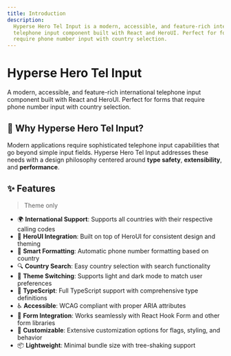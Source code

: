 ```yaml
---
title: Introduction
description:
  Hyperse Hero Tel Input is a modern, accessible, and feature-rich international
  telephone input component built with React and HeroUI. Perfect for forms that
  require phone number input with country selection.
---
```


# Hyperse Hero Tel Input

A modern, accessible, and feature-rich international telephone input component built with React and HeroUI. Perfect for forms that require phone number input with country selection.

## 🚀 Why Hyperse Hero Tel Input?

Modern applications require sophisticated telephone input capabilities that go beyond simple input fields. Hyperse Hero Tel Input addresses these needs with a design philosophy centered around **type safety**, **extensibility**, and **performance**.

## ✨ Features

> Theme only

- 🌍 **International Support**: Supports all countries with their respective calling codes
- 🎨 **HeroUI Integration**: Built on top of HeroUI for consistent design and theming
- 📱 **Smart Formatting**: Automatic phone number formatting based on country
- 🔍 **Country Search**: Easy country selection with search functionality
- 🧩 **Theme Switching**: Supports light and dark mode to match user preferences
- 🚀 **TypeScript**: Full TypeScript support with comprehensive type definitions
- ♿ **Accessible**: WCAG compliant with proper ARIA attributes
- 🎯 **Form Integration**: Works seamlessly with React Hook Form and other form libraries
- 🔧 **Customizable**: Extensive customization options for flags, styling, and behavior
- 📦 **Lightweight**: Minimal bundle size with tree-shaking support
